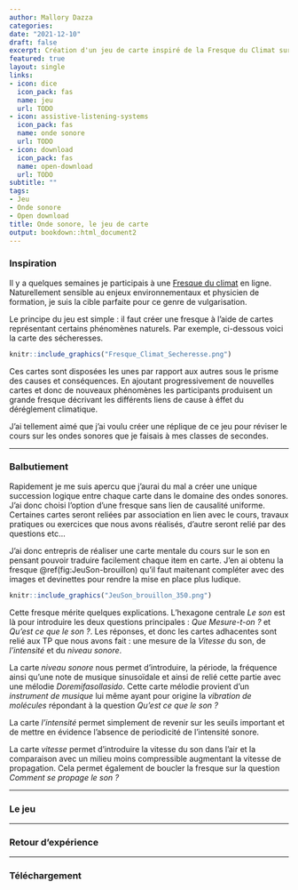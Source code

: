 ```yaml
---
author: Mallory Dazza
categories:
date: "2021-12-10"
draft: false
excerpt: Création d'un jeu de carte inspiré de la Fresque du Climat sur les ondes sonores pour un publique de seconde et première générale. 
featured: true
layout: single
links:
- icon: dice
  icon_pack: fas
  name: jeu
  url: TODO
- icon: assistive-listening-systems
  icon_pack: fas
  name: onde sonore
  url: TODO
- icon: download
  icon_pack: fas
  name: open-download
  url: TODO
subtitle: ""
tags:
- Jeu
- Onde sonore
- Open download
title: Onde sonore, le jeu de carte
output: bookdown::html_document2
---
```


### Inspiration

Il y a quelques semaines je participais à une [Fresque du climat](https://fresqueduclimat.org/) en ligne. Naturellement sensible au enjeux environnementaux et physicien de formation, je suis la cible parfaite pour ce genre de vulgarisation. 

Le principe du jeu est simple : il faut créer une fresque à l'aide de cartes représentant certains phénomènes naturels. Par exemple, ci-dessous voici la carte des sécheresses. 

```r
knitr::include_graphics("Fresque_Climat_Secheresse.png")
```

Ces cartes sont disposées les unes par rapport aux autres sous le prisme des causes et conséquences. En ajoutant progressivement de nouvelles cartes et donc de nouveaux phénomènes les participants produisent un grande fresque décrivant les différents liens de cause à éffet du déréglement climatique.  

J'ai tellement aimé que j'ai voulu créer une réplique de ce jeu pour réviser le cours sur les ondes sonores que je faisais à mes classes de secondes. 

---

### Balbutiement

Rapidement je me suis apercu que j'aurai du mal a créer une unique succession logique entre chaque carte dans le domaine des ondes sonores. J'ai donc choisi l'option d'une fresque sans lien de causalité uniforme. Certaines cartes seront reliées par association en lien avec le cours, travaux pratiques ou exercices que nous avons réalisés, d'autre seront relié par des questions etc...

J'ai donc entrepris de réaliser une carte mentale du cours sur le son en pensant pouvoir traduire facilement chaque item en carte. J'en ai obtenu la fresque \@ref(fig:JeuSon-brouillon) qu'il faut maitenant compléter avec des images et devinettes pour rendre la mise en place plus ludique. 

```r
knitr::include_graphics("JeuSon_brouillon_350.png")
```

Cette fresque mérite quelques explications. L'hexagone centrale _Le son_ est là pour introduire les deux questions principales : _Que Mesure-t-on ?_ et _Qu'est ce que le son ?_. Les réponses, et donc les cartes adhacentes sont relié aux TP que nous avons fait : une mesure de la _Vitesse_ du son, de _l'intensité_ et du _niveau sonore_.

La carte _niveau sonore_ nous permet d'introduire, la période, la fréquence ainsi qu'une note de musique sinusoïdale et ainsi de relié cette partie avec une mélodie _Doremifasollasido_. Cette carte mélodie provient d'un _instrument de musique_ lui même ayant pour origine la _vibration de  molécules_ répondant à la question  _Qu'est ce que le son ?_

La carte _l'intensité_ permet simplement de revenir sur les seuils important et de mettre en évidence l'absence de periodicité de l'intensité sonore. 

La carte _vitesse_ permet d'introduire la vitesse du son dans l'air et la comparaison avec un milieu moins compressible augmentant la vitesse de propagation. Cela permet également de boucler la fresque sur la question _Comment se propage le son ?_

---

### Le jeu

---

### Retour d'expérience

---

### Téléchargement

